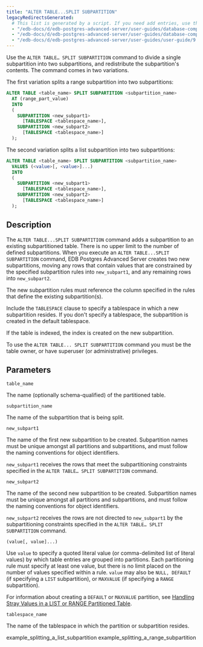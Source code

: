 ```yaml
---
title: "ALTER TABLE...SPLIT SUBPARTITION"
legacyRedirectsGenerated:
  # This list is generated by a script. If you need add entries, use the `legacyRedirects` key.
  - "/edb-docs/d/edb-postgres-advanced-server/user-guides/database-compatibility-for-oracle-developers-guide/9.6/Database_Compatibility_for_Oracle_Developers_Guide_v9.6.1.108.html"
  - "/edb-docs/d/edb-postgres-advanced-server/user-guides/database-compatibility-for-oracle-developers-guide/9.5/Database_Compatibility_for_Oracle_Developers_Guide.1.333.html"
  - "/edb-docs/d/edb-postgres-advanced-server/user-guides/user-guide/9.5/EDB_Postgres_Enterprise_Guide.1.057.html"
---
```


<div id="alter_table_split_subpartition" class="registered_link"></div>

Use the `ALTER TABLE… SPLIT SUBPARTITION` command to divide a single subpartition into two subpartitions, and redistribute the subpartition's contents. The command comes in two variations.

The first variation splits a range subpartition into two subpartitions:

```sql
ALTER TABLE <table_name> SPLIT SUBPARTITION <subpartition_name>
  AT (range_part_value)
  INTO
  (
    SUBPARTITION <new_subpart1>
      [TABLESPACE <tablespace_name>],
    SUBPARTITION <new_subpart2>
      [TABLESPACE <tablespace_name>]
  );
```

The second variation splits a list subpartition into two subpartitions:

```sql
ALTER TABLE <table_name> SPLIT SUBPARTITION <subpartition_name>
  VALUES (<value>[, <value>]...)
  INTO
  (
    SUBPARTITION <new_subpart1>
      [TABLESPACE <tablespace_name>],
    SUBPARTITION <new_subpart2>
      [TABLESPACE <tablespace_name>]
  );
```

## Description

The `ALTER TABLE...SPLIT SUBPARTITION` command adds a subpartition to an existing subpartitioned table. There is no upper limit to the number of defined subpartitions. When you execute an `ALTER TABLE...SPLIT SUBPARTITION` command, EDB Postgres Advanced Server creates two new subpartitions, moving any rows that contain values that are constrained by the specified subpartition rules into `new_subpart1`, and any remaining rows into `new_subpart2`.

The new subpartition rules must reference the column specified in the rules that define the existing subpartition(s).

Include the `TABLESPACE` clause to specify a tablespace in which a new subpartition resides. If you don't specify a tablespace, the subpartition is created in the default tablespace.

If the table is indexed, the index is created on the new subpartition.

To use the `ALTER TABLE... SPLIT SUBPARTITION` command you must be the table owner, or have superuser (or administrative) privileges.

## Parameters

`table_name`

 The name (optionally schema-qualified) of the partitioned table.

`subpartition_name`

 The name of the subpartition that is being split.

`new_subpart1`

 The name of the first new subpartition to be created. Subpartition names must be unique amongst all partitions and subpartitions, and must follow the naming conventions for object identifiers.

 `new_subpart1` receives the rows that meet the subpartitioning constraints specified in the `ALTER TABLE… SPLIT SUBPARTITION` command.

`new_subpart2`

 The name of the second new subpartition to be created. Subpartition names must be unique amongst all partitions and subpartitions, and must follow the naming conventions for object identifiers.

 `new_subpart2` receives the rows are not directed to `new_subpart1` by the subpartitioning constraints specified in the `ALTER TABLE… SPLIT SUBPARTITION` command.

`(value[, value]...)`

 Use `value` to specify a quoted literal value (or comma-delimited list of literal values) by which table entries are grouped into partitions. Each partitioning rule must specify at least one value, but there is no limit placed on the number of values specified within a rule. `value` may also be `NULL, DEFAULT` (if specifying a `LIST` subpartition), or `MAXVALUE` (if specifying a `RANGE` subpartition).

 For information about creating a `DEFAULT` or `MAXVALUE` partition, see [Handling Stray Values in a LIST or RANGE Partitioned Table](../../05_handling_stray_values_in_a_list_or_range_partitioned_table/#handling_stray_values_in_a_list_or_range_partitioned_table).

`tablespace_name`

 The name of the tablespace in which the partition or subpartition resides.

<div class="toctree" maxdepth="3">

example_splitting_a_list_subpartition example_splitting_a_range_subpartition

</div>
